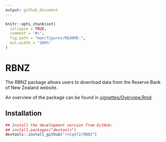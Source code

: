 ```yaml
---
output: github_document
---
```


<!-- README.md is generated from README.Rmd. Please edit that file -->

```r
knitr::opts_chunk$set(
  collapse = TRUE,
  comment = "#>",
  fig.path = "man/figures/README-",
  out.width = "100%"
)
```
# RBNZ

The RBNZ package allows users to download data from the Reserve Bank of New Zealand website.

An overview of the package can be found in [vignettes/Overview.Rmd](https://github.com/rntq472/RBNZ/blob/master/vignettes/Overview.Rmd).

## Installation

``` r
## Install the development version from GitHub:
## install.packages("devtools")
devtools::install_github("rntq472/RBNZ")

```

